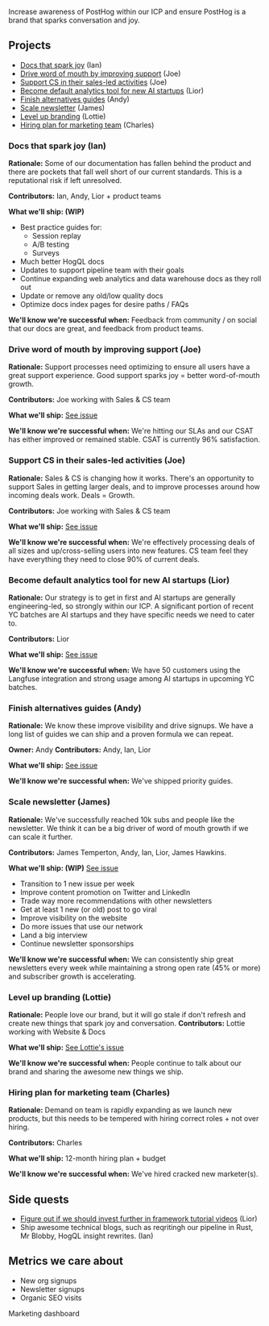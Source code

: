 Increase awareness of PostHog within our ICP and ensure PostHog is a brand that sparks conversation and joy.

## Projects

- [Docs that spark joy](#docs-that-spark-joy-ian) (Ian)
- [Drive word of mouth by improving support](#drive-word-of-mouth-by-improving-support-joe) (Joe)
- [Support CS in their sales-led activities](#support-cs-in-their-sales-led-activities-joe) (Joe)
- [Become default analytics tool for new AI startups](#become-default-analytics-tool-for-new-ai-startups-lior) (Lior)
- [Finish alternatives guides](#finish-alternatives-guides-andy) (Andy)
- [Scale newsletter](#scale-newsletter-james) (James)
- [Level up branding](#level-up-branding-lottie) (Lottie)
- [Hiring plan for marketing team](#hiring-plan-for-marketing-team-charles) (Charles)

### Docs that spark joy (Ian)

**Rationale:** Some of our documentation has fallen behind the product and there are pockets that fall well short of our current standards. This is a reputational risk if left unresolved.

**Contributors:** Ian, Andy, Lior + product teams

**What we'll ship: (WIP)**
- Best practice guides for:
  - Session replay
  - A/B testing
  - Surveys
- Much better HogQL docs
- Updates to support pipeline team with their goals
- Continue expanding web analytics and data warehouse docs as they roll out
- Update or remove any old/low quality docs
- Optimize docs index pages for desire paths / FAQs

**We'll know we're successful when:** Feedback from community / on social that our docs are great, and feedback from product teams.

### Drive word of mouth by improving support (Joe)

**Rationale:** Support processes need optimizing to ensure all users have a great support experience. Good support sparks joy = better word-of-mouth growth.

**Contributors:** Joe working with Sales & CS team

**What we'll ship:** [See issue](https://github.com/PostHog/meta/issues/186)

**We'll know we're successful when:** We're hitting our SLAs and our CSAT has either improved or remained stable. CSAT is currently 96% satisfaction. 

### Support CS in their sales-led activities (Joe)

**Rationale:** Sales & CS is changing how it works. There's an opportunity to support Sales in getting larger deals, and to improve processes around how incoming deals work. Deals = Growth. 

**Contributors:** Joe working with Sales & CS team

**What we'll ship:** [See issue](https://github.com/PostHog/meta/issues/193)

**We'll know we're successful when:** We're effectively processing deals of all sizes and up/cross-selling users into new features. CS team feel they have everything they need to close 90% of current deals. 

### Become default analytics tool for new AI startups (Lior)

**Rationale:** Our strategy is to get in first and AI startups are generally engineering-led, so strongly within our ICP. A significant portion of recent YC batches are AI startups and they have specific needs we need to cater to.

**Contributors:** Lior

**What we'll ship:** [See issue](https://github.com/PostHog/meta/issues/190)

**We'll know we're successful when:** We have 50 customers using the Langfuse integration and strong usage among AI startups in upcoming YC batches.

### Finish alternatives guides (Andy)

**Rationale:** We know these improve visibility and drive signups. We have a long list of guides we can ship and a proven formula we can repeat.

**Owner:** Andy
**Contributors:** Andy, Ian, Lior

**What we'll ship:** [See issue](https://github.com/PostHog/posthog.com/issues/7517#issuecomment-2015715230)

**We'll know we're successful when:** We've shipped priority guides.

### Scale newsletter (James)

**Rationale:** We've successfully reached 10k subs and people like the newsletter. We think it can be a big driver of word of mouth growth if we can scale it further.

**Contributors:** James Temperton, Andy, Ian, Lior, James Hawkins. 

**What we'll ship: (WIP)** [See issue](https://github.com/PostHog/meta/issues/192)
- Transition to 1 new issue per week
- Improve content promotion on Twitter and LinkedIn
- Trade way more recommendations with other newsletters
- Get at least 1 new (or old) post to go viral
- Improve visibility on the website
- Do more issues that use our network
- Land a big interview
- Continue newsletter sponsorships

**We'll know we're successful when:** We can consistently ship great newsletters every week while maintaining a strong open rate (45% or more) and subscriber growth is accelerating.

### Level up branding (Lottie)

**Rationale:** People love our brand, but it will go stale if don't refresh and create new things that spark joy and conversation.
**Contributors:** Lottie working with Website & Docs

**What we'll ship:** [See Lottie's issue](https://github.com/PostHog/meta/issues/191)

**We'll know we're successful when:** People continue to talk about our brand and sharing the awesome new things we ship.

### Hiring plan for marketing team (Charles)

**Rationale:** Demand on team is rapidly expanding as we launch new products, but this needs to be tempered with hiring correct roles + not over hiring.

**Contributors:** Charles

**What we'll ship:** 12-month hiring plan + budget

**We'll know we're successful when:** We've hired cracked new marketer(s).

## Side quests

- [Figure out if we should invest further in framework tutorial videos](https://github.com/PostHog/posthog.com/issues/7908) (Lior)
- Ship awesome technical blogs, such as reqritingh our pipeline in Rust, Mr Blobby, HogQL insight rewrites. (Ian)

## Metrics we care about

- New org signups
- Newsletter signups
- Organic SEO visits

<PrivateLink url="https://us.posthog.com/project/2/dashboard/51661">Marketing dashboard</PrivateLink>
